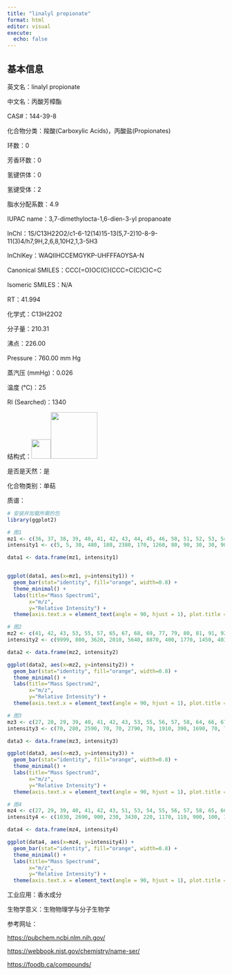 ```yaml
---
title: "linalyl propionate"
format: html
editor: visual
execute: 
  echo: false
---
```


## 基本信息

英文名：linalyl propionate

中文名：丙酸芳樟酯

CAS#：144-39-8

化合物分类：羧酸(Carboxylic Acids)，丙酸盐(Propionates)

环数：0

芳香环数：0

氢键供体：0

氢键受体：2

脂水分配系数：4.9

IUPAC name：3,7-dimethylocta-1,6-dien-3-yl propanoate

InChl：1S/C13H22O2/c1-6-12(14)15-13(5,7-2)10-8-9-11(3)4/h7,9H,2,6,8,10H2,1,3-5H3

InChlKey：WAQIIHCCEMGYKP-UHFFFAOYSA-N

Canonical SMILES：CCC(=O)OC(C)(CCC=C(C)C)C=C

Isomeric SMILES：N/A

RT：41.994

化学式：C13H22O2

分子量：210.31

沸点：226.00

Pressure：760.00 mm Hg

蒸汽压 (mmHg)：0.026

温度 (℃)：25

RI (Searched)：1340

结构式：![](images/linalyl propionate-1.png){width="45"}![](images/linalyl propionate-2.png){width="108"}

是否是天然：是

化合物类别：单萜

质谱：

```r
# 安装并加载所需的包
library(ggplot2)

# 图1
mz1 <- c(36, 37, 38, 39, 40, 41, 42, 43, 44, 45, 46, 50, 51, 52, 53, 54, 55, 56, 57, 58, 59, 63, 65, 66, 67, 68, 69, 70, 71, 72, 73, 74, 75, 77, 78, 79, 80, 81, 82, 83, 84, 85, 86, 89, 91, 92, 93, 94, 95, 96, 97, 98, 99, 100, 103, 105, 106, 107, 108, 109, 110, 111, 112, 117, 119, 120, 121, 122, 123, 124, 125, 127, 128, 135, 136, 137, 138, 139, 140, 153, 154, 155, 210)
intensity1 <- c(5, 5, 30, 480, 180, 2380, 170, 1260, 80, 90, 30, 30, 90, 50, 400, 50, 1450, 140, 5950, 220, 30, 20, 130, 70, 860, 920, 2350, 180, 450, 130, 40, 20, 20, 420, 60, 1050, 4870, 1370, 270, 420, 100, 90, 20, 20, 1020, 1610, 9999, 1280, 320, 30, 30, 20, 30, 10, 30, 580, 90, 760, 150, 160, 30, 80, 5, 5, 90, 20, 2490, 260, 30, 5, 10, 60, 20, 30, 1030, 250, 20, 90, 10, 5, 130, 30, 50)

data1 <- data.frame(mz1, intensity1)


ggplot(data1, aes(x=mz1, y=intensity1)) +
  geom_bar(stat="identity", fill="orange", width=0.8) + 
  theme_minimal() + 
  labs(title="Mass Spectrum1",
       x="m/z",
       y="Relative Intensity") + 
  theme(axis.text.x = element_text(angle = 90, hjust = 1), plot.title = element_text(hjust = 0.5))  

# 图2
mz2 <- c(41, 42, 43, 53, 55, 57, 65, 67, 68, 69, 77, 79, 80, 81, 91, 92, 93, 105, 107, 119, 121, 136)
intensity2 <- c(9999, 800, 3620, 2010, 5640, 8870, 400, 1770, 1450, 4030, 640, 1210, 3220, 1450, 720, 1210, 6690, 400, 560, 160, 1770, 400)

data2 <- data.frame(mz2, intensity2)

ggplot(data2, aes(x=mz2, y=intensity2)) +
  geom_bar(stat="identity", fill="orange", width=0.8) + 
  theme_minimal() + 
  labs(title="Mass Spectrum2",
       x="m/z",
       y="Relative Intensity") + 
  theme(axis.text.x = element_text(angle = 90, hjust = 1), plot.title = element_text(hjust = 0.5))  

# 图3
mz3 <- c(27, 28, 29, 39, 40, 41, 42, 43, 53, 55, 56, 57, 58, 64, 66, 67, 68, 69, 70, 71, 72, 77, 78, 79, 80, 81, 82, 83, 85, 89, 91, 92, 93, 94, 95, 105, 106, 107, 108, 109, 119, 121, 122, 136, 137, 139)
intensity3 <- c(70, 280, 2590, 70, 70, 2790, 70, 1910, 390, 1690, 70, 7990, 190, 70, 190, 1110, 1520, 4590, 190, 690, 280, 390, 70, 1510, 6120, 2190, 390, 390, 70, 190, 690, 1910, 9999, 1790, 480, 390, 70, 1120, 280, 190, 70, 4190, 280, 790, 280, 70)

data3 <- data.frame(mz3, intensity3)

ggplot(data3, aes(x=mz3, y=intensity3)) +
  geom_bar(stat="identity", fill="orange", width=0.8) + 
  theme_minimal() + 
  labs(title="Mass Spectrum3",
       x="m/z",
       y="Relative Intensity") + 
  theme(axis.text.x = element_text(angle = 90, hjust = 1), plot.title = element_text(hjust = 0.5)) 

# 图4
mz4 <- c(27, 29, 39, 40, 41, 42, 43, 51, 53, 54, 55, 56, 57, 58, 65, 66, 67, 68, 69, 70, 71, 72, 77, 79, 80, 81, 82, 83, 91, 92, 93, 94, 95, 105, 107, 108, 109, 121, 122, 136, 137, 139)
intensity4 <- c(1030, 2690, 900, 230, 3430, 220, 1170, 110, 900, 100, 1360, 120, 5870, 170, 150, 110, 1100, 1160, 3020, 160, 420, 120, 420, 870, 4160, 1500, 310, 410, 550, 1530, 9999, 1180, 360, 410, 860, 160, 140, 3280, 280, 1140, 320, 100)

data4 <- data.frame(mz4, intensity4)

ggplot(data4, aes(x=mz4, y=intensity4)) +
  geom_bar(stat="identity", fill="orange", width=0.8) + 
  theme_minimal() + 
  labs(title="Mass Spectrum4",
       x="m/z",
       y="Relative Intensity") + 
  theme(axis.text.x = element_text(angle = 90, hjust = 1), plot.title = element_text(hjust = 0.5)) 

```

工业应用：香水成分

生物学意义：生物物理学与分子生物学

参考网址：

<https://pubchem.ncbi.nlm.nih.gov/>

<https://webbook.nist.gov/chemistry/name-ser/>

<https://foodb.ca/compounds/>
